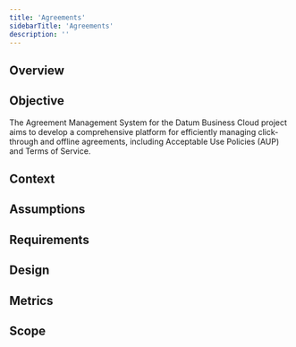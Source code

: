 ```yaml
---
title: 'Agreements'
sidebarTitle: 'Agreements'
description: ''
---
```


## Overview

## Objective
The Agreement Management System for the Datum Business Cloud project aims to develop a comprehensive platform for efficiently managing click-through and offline agreements, including Acceptable Use Policies (AUP) and Terms of Service. 

## Context

## Assumptions

## Requirements

## Design

## Metrics

## Scope